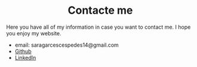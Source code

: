 <H1 align="center"> Contacte me </H1>

Here you have all of my information in case you want to contact me. I hope you enjoy my website. 

- email: saragarcescespedes14@gmail.com
- [Github](https://github.com/SaraGarcesCespedes)
- [LinkedIn](https://www.linkedin.com/in/sara-garces-cespedes-a94110148/)